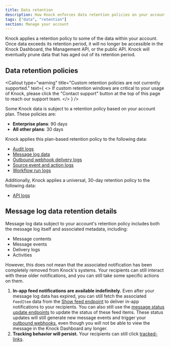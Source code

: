 ```yaml
---
title: Data retention
description: How Knock enforces data retention policies on your account.
tags: ["data", "retention"]
section: Manage your account
---
```


Knock applies a retention policy to some of the data within your account. Once data exceeds its retention period, it will no longer be accessible in the Knock Dashboard, the Management API, or the public API. Knock will eventually prune data that has aged out of its retention period.

## Data retention policies

<Callout
  type="warning"
  title="Custom retention policies are not currently supported."
  text={
    <>
      If custom retention windows are critical to your usage of Knock, please
      click the "Contact support" button at the top of this page to reach our
      support team.
    </>
  }
/>

Some Knock data is subject to a retention policy based on your account plan. These policies are:

- **Enterprise plans**: 90 days
- **All other plans**: 30 days

Knock applies this plan-based retention policy to the following data:

- [Audit logs](/manage-your-account/audit-logs)
- [Message log data](/concepts/messages)
- [Outbound webhook delivery logs](/developer-tools/outbound-webhooks/overview#reading-webhook-delivery-logs)
- [Source event and action logs](/integrations/sources/overview#logging)
- [Workflow run logs](/send-notifications/debugging-workflows#accessing-the-workflow-debugger)

Additionally, Knock applies a universal, 30-day retention policy to the following data:

- [API logs](/developer-tools/api-logs)

## Message log data retention details

Message log data subject to your account's retention policy includes both the message log itself and associated metadata, including:

- Message contents
- Message events
- Delivery logs
- Activities

However, this does not mean that the associated notification has been completely removed from Knock's systems. Your recipients can still interact with these older notifications, and you can still take some specific actions on them.

1. **In-app feed notifications are available indefinitely.** Even after your message log data has expired, you can still fetch the associated `FeedItem` data from the [Show feed endpoint](/api-reference/users/feeds/list_items) to deliver in-app notifications to your recipients. You can also still use the [message status update endpoints](/api-reference/messages/) to update the status of these feed items. These status updates will still generate new message events and trigger your [outbound webhooks](/developer-tools/outbound-webhooks/overview), even though you will not be able to view the message in the Knock Dashboard any longer.
2. **Tracking behavior will persist.** Your recipients can still click [tracked-links](/send-notifications/tracking#link-click-tracking).
